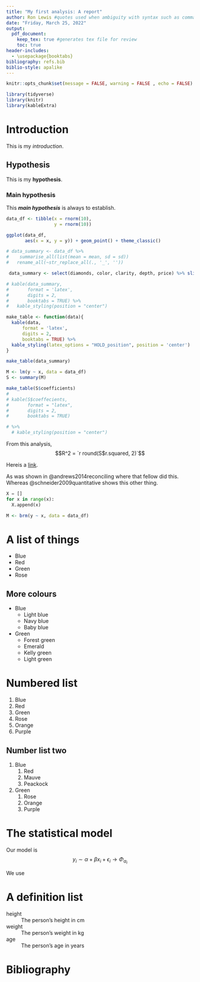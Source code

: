 ```yaml
---
title: "My first analysis: A report"
author: Ron Lewis #quotes used when ambiguity with syntax such as commas or colons 
date: "Friday, March 25, 2022"
output: 
  pdf_document:
    keep_tex: true #generates tex file for review
    toc: true 
header-includes:
  - \usepackage{booktabs}
bibliography: refs.bib
biblio-style: apalike
---
```


```r
knitr::opts_chunk$set(message = FALSE, warning = FALSE , echo = FALSE)

```

```r
library(tidyverse)
library(knitr)
library(kableExtra)

```

# Introduction

This is my *introduction*.

## Hypothesis

This is my **hypothesis**.

### Main hypothesis

This ***main hypothesis*** is always \underline{hardest} to establish.

```r
data_df <- tibble(x = rnorm(10),
                  y = rnorm(10))

ggplot(data_df, 
       aes(x = x, y = y)) + geom_point() + theme_classic() 
```
 
```r
 
# data_summary <- data_df %>%
#    summarise_all(list(mean = mean, sd = sd)) 
#   rename_all(~str_replace_all(., '_', ''))

 data_summary <- select(diamonds, color, clarity, depth, price) %>% slice(1:10)

# kable(data_summary,
#       format = 'latex',
#       digits = 2,
#       booktabs = TRUE) %>%
#   kable_styling(position = "center")

make_table <- function(data){
  kable(data,
      format = 'latex',
      digits = 2,
      booktabs = TRUE) %>%
  kable_styling(latex_options = "HOLD_position", position = 'center')
}

make_table(data_summary)
```

```r
M <- lm(y ~ x, data = data_df)
S <- summary(M)

make_table(S$coefficients)
# 
# kable(S$coeffecients,
#       format = "latex",
#       digits = 2,
#       booktabs = TRUE) 

# %>%
  # kable_styling(position = "center")
```

From this analysis, $$R^2 = `r round(S$r.squared, 2)`$$

Hereis a [link](http://www.vocm.com).

As was shown in @andrews2014reconciling where that fellow did this. Whereas @schneider2009quantitative shows this other thing.

```python
X = []
for x in range(x):
  X.append(x)

```

```r
M <- brm(y ~ x, data = data_df)
```

# A list of things

* Blue
* Red
* Green
* Rose

## More colours

* Blue
  * Light blue
  * Navy blue
  * Baby blue
* Green
  * Forest green
  * Emerald
  * Kelly green
  * Light green

# Numbered list

1. Blue
1. Red
1. Green
1. Rose
1. Orange
1. Purple

## Number list two

1. Blue
    1. Red
    1. Mauve
    1. Peackock
3. Green
    1. Rose
    1. Orange
    17. Purple

# The statistical model

Our model is
$$
y_i \sim \alpha + \beta x_i + \epsilon_i \longrightarrow \Phi_{\alpha_i}
$$

We use \LaTeX

# A definition list

height
: The person's height in cm

weight
: The person's weight in kg

age
: The person's age in years


# Bibliography
